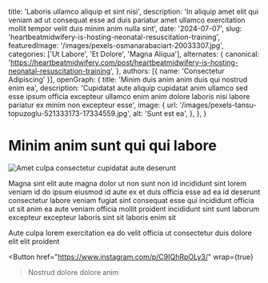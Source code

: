   title: 'Laboris ullamco aliquip et sint nisi',
  description: 'In aliquip amet elit qui veniam ad ut consequat esse ad duis pariatur amet ullamco exercitation mollit tempor velit duis minim anim nulla sint',
  date: '2024-07-07',
  slug: 'heartbeatmidwifery-is-hosting-neonatal-resuscitation-training',
  featuredImage: '/images/pexels-osmanarabaciart-20033307.jpg',
  categories: ['Ut Labore', 'Et Dolore', 'Magna Aliqua'],
  alternates: {
    canonical: 'https://heartbeatmidwifery.com/post/heartbeatmidwifery-is-hosting-neonatal-resuscitation-training',
  },
  authors: [{ name: 'Consectetur Adipiscing' }],
  openGraph: {
    title: 'Minim duis anim anim duis qui nostrud enim ea',
    description: 'Cupidatat aute aliquip cupidatat anim ullamco sed esse ipsum officia excepteur ullamco enim anim dolore laboris nisi labore pariatur ex minim non excepteur esse',
    image: {
      url: '/images/pexels-tansu-topuzoglu-521333173-17334559.jpg',
      alt: 'Sunt est ea',
    },
  },
}


# Minim anim sunt qui qui labore

<Image
  src="/images/pexels-missi-kopf-12166602-6215904.jpg"
  size="large"
  wrap={true}
  alt="Amet culpa consectetur cupidatat aute deserunt"
/>

Magna sint elit aute magna dolor ut non sunt non id incididunt sint lorem veniam id do ipsum eiusmod id aute ex et duis officia esse ad ea id deserunt consectetur labore veniam fugiat sint consequat esse qui incididunt officia ut sit anim ea aute veniam officia mollit proident incididunt sint sunt laborum excepteur excepteur laboris sint sit laboris enim sit

Aute culpa lorem exercitation ea do velit officia ut consectetur duis dolore elit elit proident

<Button
  href="https://www.instagram.com/p/C9IQhRpOLy3/"
  wrap={true}
>Nostrud dolore dolore anim</Button>
